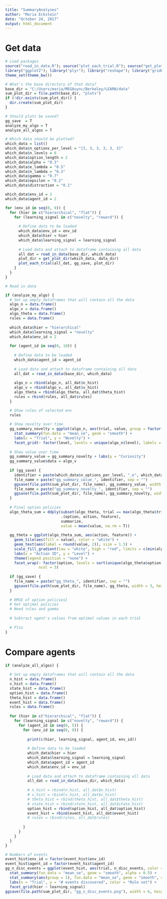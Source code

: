 ```yaml
---
title: "SummaryAnalyses"
author: "Maria Eckstein"
date: "October 24, 2017"
output: html_document
---
```


# Get data

```r

# Load packages
source("read_in_data.R"); source("plot_each_trial.R"); source("get_plot_dir.R"); source("plot_summary.R")
library("ggplot2"); library("plyr"); library("reshape"); library("gridExtra")
theme_set(theme_bw())

# What's the base directory of that data?
base_dir = "C:/Users/maria/MEGAsync/Berkeley/LEARN/data"
sum_plot_dir = file.path(base_dir, "plots")
if (!dir.exists(sum_plot_dir)) {
  dir.create(sum_plot_dir)
}

# Should plots be saved?
gg_save  = T
analyze_my_algo = T
analyze_all_algos = T

# Which data should be plotted?
which_data = list()
which_data$n_options_per_level = "[3, 3, 3, 3, 3, 3]"
which_data$n_levels = 6
which_data$option_length = 2
which_data$alpha = "0.3"
which_data$e_lambda = "0.5"
which_data$n_lambda = "0.3"
which_data$gamma = "0.7"
which_data$epsilon = "0.2"
which_data$distraction = "0.1"
```

```r

which_data$env_id = 2
which_data$agent_id = 2

for (env_id in seq(0, 9)) {
  for (hier in c("hierarchical", "flat")) {
    for (learning_signal in c("novelty", "reward")) {
        
      # Define data to be loaded
      which_data$env_id = env_id
      which_data$hier = hier
      which_data$learning_signal = learning_signal
      
      # Load data and attach to dataframe containing all data
      all_dat = read_in_data(base_dir, which_data)
      plot_dir = get_plot_dir(which_data, data_dir)
      plot_each_trial(all_dat, gg_save, plot_dir)
    }
  }
}
```

```r
# Read in data

if (analyze_my_algo) {
  # Set up empty dataframes that will contain all the data
  algo_n = data.frame()
  algo_v = data.frame()
  algo_theta = data.frame()
  rules = data.frame()
  
  which_data$hier = "hierarchical"
  which_data$learning_signal = "novelty"
  which_data$env_id = 2
  
  for (agent_id in seq(0, 10)) {
      
    # Define data to be loaded
    which_data$agent_id = agent_id
    
    # Load data and attach to dataframe containing all data
    all_dat = read_in_data(base_dir, which_data)
    
    algo_n = rbind(algo_n, all_dat$n_hist)
    algo_v = rbind(algo_v, all_dat$v_hist)
    algo_theta = rbind(algo_theta, all_dat$theta_hist)
    rules = rbind(rules, all_dat$rules)
  }

  # Show rules of selected env
  rules
  
  # Show novelty over time
  gg_summary_novelty = ggplot(algo_n, aes(trial, value, group = factor(action), color = factor(action), fill = factor(action))) +
    stat_summary(fun.data = "mean_se", geom = "smooth") +
    labs(x = "Trial", y = "Novelty") +
    facet_grid(~ factor(level, levels = unique(algo_n$level), labels = paste("Level", unique(algo_n$level))))
  
  # Show value over time
  gg_summary_value = gg_summary_novelty + labs(y = "Curiosity")
  gg_summary_value$data = algo_v
  
  if (gg_save) {
    identifier = paste(which_data$n_options_per_level, "_e", which_data$env_id, ".png", sep = "")
    file_name = paste("gg_summary_value_", identifier, sep = "")
    ggsave(file.path(sum_plot_dir, file_name), gg_summary_value, width = 10, height = 2)
    file_name = paste("gg_summary_novelty_", identifier, sep = "")
    ggsave(file.path(sum_plot_dir, file_name), gg_summary_novelty, width = 10, height = 2)
  }
  
  # Final option policies
  algo_theta_sum = ddply(subset(algo_theta, trial == max(algo_theta$trial)),
                         .(option, action, feature),
                         summarize,
                         value = mean(value, na.rm = T))
  
  gg_theta = ggplot(algo_theta_sum, aes(action, feature)) +
    geom_tile(aes(fill = value), color = "white") +
    geom_text(aes(label = round(value, 2)), size = 1.5) +
    scale_fill_gradient(low = "white", high = "red", limits = c(min(algo_theta$value), max(algo_theta$value))) +
    labs(x = "Action ID", y = "Level") +
    theme(legend.position = "none") +
    facet_wrap(~ factor(option, levels = sort(unique(algo_theta$option)), labels = paste("Option", sort(unique(algo_theta$option)))),
               ncol = 3)
  
  if (gg_save) {
    file_name = paste("gg_theta_", identifier, sep = "")
    ggsave(file.path(sum_plot_dir, file_name), gg_theta, width = 3, height = 5)
  }
  
  # RMSE of option policies}
  # Get optimal policies
  # Need rules and gamma
  
  # Subtract agent's values from optimal values in each trial
  
  # Plto
}
```

# Compare agents

```r
if (analyze_all_algos) {
  
  # Set up empty dataframes that will contain all the data
  n_hist = data.frame()
  v_hist = data.frame()
  state_hist = data.frame()
  option_hist = data.frame()
  theta_hist = data.frame()
  event_hist = data.frame()
  rules = data.frame()
  
  for (hier in c("hierarchical", "flat")) {
    for (learning_signal in c("novelty", "reward")) {
      for (agent_id in seq(0, 5)) {
        for (env_id in seq(0, 9)) {
          
          print(c(hier, learning_signal, agent_id, env_id))
          
          # Define data to be loaded
          which_data$hier = hier
          which_data$learning_signal = learning_signal
          which_data$agent_id = agent_id
          which_data$env_id = env_id
          
          # Load data and attach to dataframe containing all data
          all_dat = read_in_data(base_dir, which_data)
          
          # n_hist = rbind(n_hist, all_dat$n_hist)
          # v_hist = rbind(v_hist, all_dat$v_hist)
          # theta_hist = rbind(theta_hist, all_dat$theta_hist)
          # state_hist = rbind(state_hist, all_dat$state_hist)
          option_hist = rbind(option_hist, all_dat$option_hist)
          event_hist = rbind(event_hist, all_dat$event_hist)
          # rules = rbind(rules, all_dat$rules)
  
        }
      }
    }
  }
}

# Numbers of events
event_hist$env_id = factor(event_hist$env_id)
event_hist$agent_id = factor(event_hist$agent_id)
gg_n_disc_events = ggplot(event_hist, aes(trial, n_disc_events, color = env_id)) +
  stat_summary(fun.data = "mean_se", geom = "smooth", alpha = 0.5) +
  stat_summary(aes(group = 1), fun.data = "mean_se", geom = "smooth", color = "black") +
  labs(x = "Trial", y = "# events discovered", color = "Rule set") +
  facet_grid(hier ~ learning_signal)
ggsave(file.path(sum_plot_dir, "gg_n_disc_events.png"), width = 6, height = 5)
```

```r
```